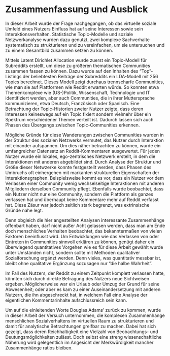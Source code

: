 \cleardoublepage

# Zusammenfassung und Ausblick {#zusammenfassung}

In dieser Arbeit wurde der Frage nachgegangen, ob das virtuelle soziale Umfeld eines Nutzers Einfluss hat auf seine Interessen sowie sein Interaktionsverhalten.
Statistische Topic-Modelle und soziale Netzwerkanalyse wurden dazu genutzt, zwei komplexe Sachverhalte systematisch zu strukturieren und zu vereinfachen, um sie untersuchen und zu einem Gesamtbild zusammen setzen zu können.

Mittels Latent Dirichlet Allocation wurde zuerst ein Topic-Modell für Subreddits erstellt, um diese zu größeren thematischen Communities zusammen fassen zu können.
Dazu wurde auf den Inhalten des "Top"-Listings der beliebtesten Beiträge der Subreddits ein LDA-Modell mit 256 Topics berechnet.
Dieses Modell zeigt durchaus trennscharfe Communities, wie man sie auf Plattformen wie Reddit erwarten würde.
So konnten etwa Themenkomplexe wie (US-)Politik, Wissenschaft, Technologie und IT identifiziert werden, aber auch Communities, die in ihrer Muttersprache kommunizieren, etwa Deutsch, Französisch oder Spanisch.
Eine Betrachtung der Topic-Historien zweier Nutzer zeigte, dass deren Interessen keineswegs auf ein Topic fixiert sondern vielmehr über ein Spektrum verschiedener Themen verteilt ist.
Dadurch lassen sich auch Phasen des Übergangs zwischen Topic-Communities erkennen.

Mögliche Gründe für diese Wanderungen zwischen Communities wurden in der Struktur des sozialen Netzwerks vermutet, das Nutzer durch Interaktion mit einander aufspannen.
Um dies näher betrachten zu können, wurde ein umfangreicher Datensatz an Reddit-Kommentaren ausgewertet.
Für jeden Nutzer wurde ein lokales, ego-zentrisches Netzwerk erstellt, in dem die Interaktionen mit anderen abgebildet sind.
Durch Analyse der Struktur und Größe dieser Netwzerke konnte festgestellt werden, dass Phasen des Umbruchs oft einhergehen mit markanten strukturellen Eigenschaften der Interaktionsgraphen.
Beispielsweise kommt es vor, dass ein Nutzer vor dem Verlassen einer Community wenig wechselseitige Interaktionen mit anderen Mitgliedern derselben Community pflegt.
Ebenfalls wurde beobachtet, dass ein Nutzer nicht nur eine Community, sondern die Plattform als ganzes verlassen hat und überhaupt keine Kommentare mehr auf Reddit verfasst hat.
Diese Zäsur war jedoch zeitlich stark begrenzt, was extrinsische Gründe nahe legt.

Denn obgleich die hier angestellten Analysen interessante Zusammenhänge offenbart haben, darf nicht außer Acht gelassen werden, dass man am Ende doch menschliches Verhalten beobachtet, das bekanntermaßen von vielen Faktoren beeinflusst wird.
Um Entwicklungen wie das Verlassen von oder Eintreten in Communities sinnvoll erklären zu können, genügt daher ein überwiegend quantitatives Vorgehen wie es für diese Arbeit gewählt wurde unter Umständen nicht, sondern sollte mit Methoden qualitativer Sozialforschung ergänzt werden.
Denn vieles, was quantitativ messbar ist, bleibt ohne qualitative Ergänzung sozusagen nur "die halbe Wahrheit".

Im Fall des Nutzers, der Reddit zu einem Zeitpunkt komplett verlassen hatte, könnten sich durch direkte Befragung des Nutzers neue Sichtweisen ergeben.
Möglicherweise war ein Urlaub oder Umzug der Grund für seine Abwesenheit; oder aber es kam zu einer Auseinandersetzung mit anderen Nutzern, die ihn abgeschreckt hat, in welchem Fall eine Analyse der eigentlichen Kommentarinhalte aufschlussreich sein kann.

Um auf die einleitenden Worte Douglas Adams' zurück zu kommen, wurde in dieser Arbeit der Versuch unternommen, die komplexen Zusammenhänge menschlichen Sozialverhaltens im virtuellen Raum zu strukturieren und damit für analytische Betrachtungen greifbar zu machen.
Dabei hat sich gezeigt, dass deren Reichhaltigkeit eine Vielzahl von Beobachtungs- und Deutungsmöglichkeiten zulässt.
Doch selbst eine streng wissenschaftliche Näherung wird gelegentlich im Angesicht der Merkwürdigkeit mancher Zusammenhänge ratlos bleiben.

